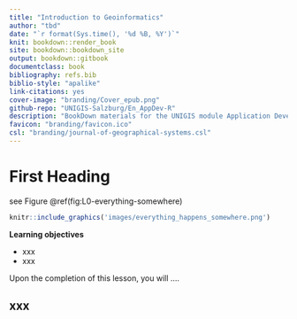 ```yaml
--- 
title: "Introduction to Geoinformatics"
author: "tbd"
date: "`r format(Sys.time(), '%d %B, %Y')`"
knit: bookdown::render_book
site: bookdown::bookdown_site
output: bookdown::gitbook
documentclass: book
bibliography: refs.bib
biblio-style: "apalike"
link-citations: yes
cover-image: "branding/Cover_epub.png"
github-repo: "UNIGIS-Salzburg/En_AppDev-R"
description: "BookDown materials for the UNIGIS module Application Development - Introduction to R."
favicon: "branding/favicon.ico"
csl: "branding/journal-of-geographical-systems.csl"
---
```



# First Heading 


see Figure \@ref(fig:L0-everything-somewhere)

```r
knitr::include_graphics('images/everything_happens_somewhere.png')
```

**Learning objectives**

- xxx
- xxx

Upon the completion of this lesson, you will .... 


## xxx